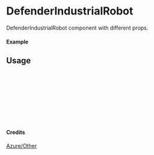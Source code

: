 
<Meta of={DefenderIndustrialRobot} title="Azure/Other/DefenderIndustrialRobot" />

# DefenderIndustrialRobot

DefenderIndustrialRobot component with different props.

#### Example

<Canvas of={DefenderIndustrialRobot.Primary} />

## Usage

```ts
import { DefenderIndustrialRobot } from "yadl-ui";

const Example = () => {
  return (
      <DefenderIndustrialRobot />
  );
};

export default Example;
```

#### Credits
[Azure/Other](https://learn.microsoft.com/en-us/azure/architecture/icons/)
